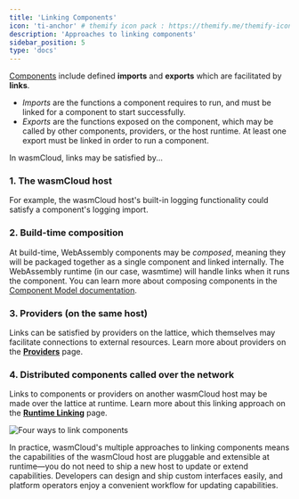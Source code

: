 ```yaml
---
title: 'Linking Components'
icon: 'ti-anchor' # themify icon pack : https://themify.me/themify-icons
description: 'Approaches to linking components'
sidebar_position: 5
type: 'docs'
---
```


[Components](/docs/1.0/concepts/components/) include defined **imports** and **exports** which are facilitated by **links**.

- _Imports_ are the functions a component requires to run, and must be linked for a component to start successfully.
- _Exports_ are the functions exposed on the component, which may be called by other components, providers, or the host runtime. At least one export must be linked in order to run a component.

In wasmCloud, links may be satisfied by...

### 1. The wasmCloud host

For example, the wasmCloud host's built-in logging functionality could satisfy a component's logging import.

### 2. Build-time composition

At build-time, WebAssembly components may be _composed_, meaning they will be packaged together as a single component and linked internally. The WebAssembly runtime (in our case, wasmtime) will handle links when it runs the component. You can learn more about composing components in the [Component Model documentation](https://component-model.bytecodealliance.org/creating-and-consuming/composing.html).

### 3. Providers (on the same host)

Links can be satisfied by providers on the lattice, which themselves may facilitate connections to external resources. Learn more about providers on the [**Providers**](/docs/1.0/concepts/providers) page.

### 4. Distributed components called over the network

Links to components or providers on another wasmCloud host may be made over the lattice at runtime. Learn more about this linking approach on the [**Runtime Linking**](/docs/1.0/concepts/runtime-linking) page.

![Four ways to link components](../images/linking-components.png)

In practice, wasmCloud's multiple approaches to linking components means the capabilities of the wasmCloud host are pluggable and extensible at runtime&mdash;you do not need to ship a new host to update or extend capabilities. Developers can design and ship custom interfaces easily, and platform operators enjoy a convenient workflow for updating capabilities.
